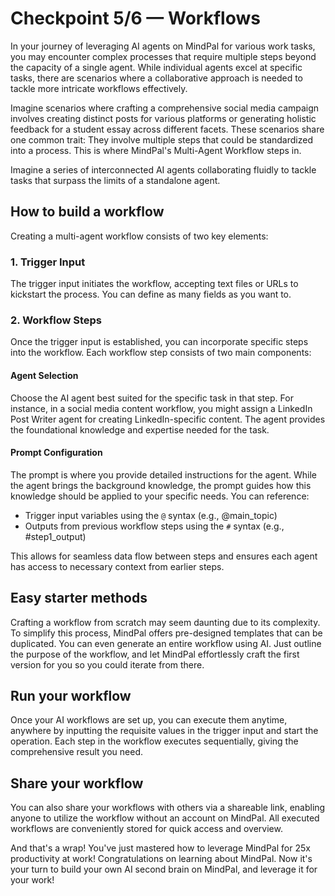 # Checkpoint 5/6 — Workflows

In your journey of leveraging AI agents on MindPal for various work tasks, you may encounter complex processes that require multiple steps beyond the capacity of a single agent. While individual agents excel at specific tasks, there are scenarios where a collaborative approach is needed to tackle more intricate workflows effectively.

Imagine scenarios where crafting a comprehensive social media campaign involves creating distinct posts for various platforms or generating holistic feedback for a student essay across different facets. These scenarios share one common trait: They involve multiple steps that could be standardized into a process. This is where MindPal's Multi-Agent Workflow steps in.

Imagine a series of interconnected AI agents collaborating fluidly to tackle tasks that surpass the limits of a standalone agent.

## How to build a workflow

Creating a multi-agent workflow consists of two key elements:

### 1. Trigger Input

The trigger input initiates the workflow, accepting text files or URLs to kickstart the process. You can define as many fields as you want to.

### 2. Workflow Steps

Once the trigger input is established, you can incorporate specific steps into the workflow. Each workflow step consists of two main components:

#### Agent Selection
Choose the AI agent best suited for the specific task in that step. For instance, in a social media content workflow, you might assign a LinkedIn Post Writer agent for creating LinkedIn-specific content. The agent provides the foundational knowledge and expertise needed for the task.

#### Prompt Configuration
The prompt is where you provide detailed instructions for the agent. While the agent brings the background knowledge, the prompt guides how this knowledge should be applied to your specific needs. You can reference:
- Trigger input variables using the `@` syntax (e.g., @main_topic)
- Outputs from previous workflow steps using the `#` syntax (e.g., #step1_output)

This allows for seamless data flow between steps and ensures each agent has access to necessary context from earlier steps.

## Easy starter methods

Crafting a workflow from scratch may seem daunting due to its complexity. To simplify this process, MindPal offers pre-designed templates that can be duplicated. You can even generate an entire workflow using AI. Just outline the purpose of the workflow, and let MindPal effortlessly craft the first version for you so you could iterate from there.

## Run your workflow

Once your AI workflows are set up, you can execute them anytime, anywhere by inputting the requisite values in the trigger input and start the operation. Each step in the workflow executes sequentially, giving the comprehensive result you need.

## Share your workflow

You can also share your workflows with others via a shareable link, enabling anyone to utilize the workflow without an account on MindPal. All executed workflows are conveniently stored for quick access and overview.

And that's a wrap! You've just mastered how to leverage MindPal for 25x productivity at work! Congratulations on learning about MindPal. Now it's your turn to build your own AI second brain on MindPal, and leverage it for your work!


<PageFooter />
